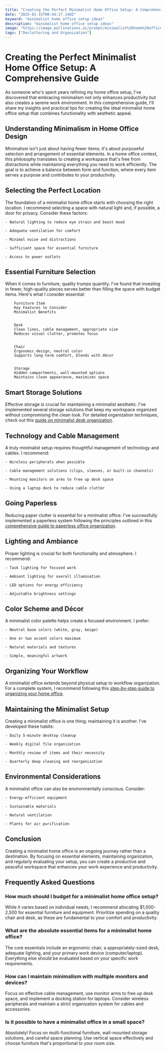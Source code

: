 ```yaml
---
title: "Creating the Perfect Minimalist Home Office Setup: A Comprehensive Guide"
date: "2025-01-15T08:44:17.140Z"
keyword: "minimalist home office setup ideas"
description: "minimalist home office setup ideas"
image: "https://image.pollinations.ai/prompt/minimalist%20home%20office%20setup%20ideas%2C%20realistic%20photo%2C%20high%20quality%2C%204k?width=1024&height=1024&nologo=true"
tags: ["Decluttering and Organization"]
---
```


# Creating the Perfect Minimalist Home Office Setup: A Comprehensive Guide


As someone who's spent years refining my home office setup, I've discovered that embracing minimalism not only enhances productivity but also creates a serene work environment. In this comprehensive guide, I'll share my insights and practical tips for creating the ideal minimalist home office setup that combines functionality with aesthetic appeal.



## Understanding Minimalism in Home Office Design


Minimalism isn't just about having fewer items; it's about purposeful selection and arrangement of essential elements. In a home office context, this philosophy translates to creating a workspace that's free from distractions while maintaining everything you need to work efficiently. The goal is to achieve a balance between form and function, where every item serves a purpose and contributes to your productivity.



## Selecting the Perfect Location


The foundation of a minimalist home office starts with choosing the right location. I recommend selecting a space with natural light and, if possible, a door for privacy. Consider these factors:




    - Natural lighting to reduce eye strain and boost mood

    - Adequate ventilation for comfort

    - Minimal noise and distractions

    - Sufficient space for essential furniture

    - Access to power outlets



## Essential Furniture Selection


When it comes to furniture, quality trumps quantity. I've found that investing in fewer, high-quality pieces serves better than filling the space with budget items. Here's what I consider essential:




    
        Furniture Item
        Key Features to Consider
        Minimalist Benefits
    
    
        Desk
        Clean lines, cable management, appropriate size
        Reduces visual clutter, promotes focus
    
    
        Chair
        Ergonomic design, neutral color
        Supports long-term comfort, blends with décor
    
    
        Storage
        Hidden compartments, wall-mounted options
        Maintains clean appearance, maximizes space
    




## Smart Storage Solutions


Effective storage is crucial for maintaining a minimalist aesthetic. I've implemented several storage solutions that keep my workspace organized without compromising the clean look. For detailed organization techniques, check out this [guide on minimalist desk organization](https://productivityprospect.com/blog/minimalist-desk-organization-ideas/).



## Technology and Cable Management


A truly minimalist setup requires thoughtful management of technology and cables. I recommend:




    - Wireless peripherals when possible

    - Cable management solutions (clips, sleeves, or built-in channels)

    - Mounting monitors on arms to free up desk space

    - Using a laptop dock to reduce cable clutter



## Going Paperless


Reducing paper clutter is essential for a minimalist office. I've successfully implemented a paperless system following the principles outlined in this [comprehensive guide to paperless office organization](https://productivityprospect.com/blog/paperless-home-office-organization-techniques/).



## Lighting and Ambiance


Proper lighting is crucial for both functionality and atmosphere. I recommend:




    - Task lighting for focused work

    - Ambient lighting for overall illumination

    - LED options for energy efficiency

    - Adjustable brightness settings



## Color Scheme and Décor


A minimalist color palette helps create a focused environment. I prefer:




    - Neutral base colors (white, gray, beige)

    - One or two accent colors maximum

    - Natural materials and textures

    - Simple, meaningful artwork



## Organizing Your Workflow


A minimalist office extends beyond physical setup to workflow organization. For a complete system, I recommend following this [step-by-step guide to organizing your home office](https://productivityprospect.com/blog/step-by-step-guide-to-organizing-your-home-office/).



## Maintaining the Minimalist Setup


Creating a minimalist office is one thing; maintaining it is another. I've developed these habits:




    - Daily 5-minute desktop cleanup

    - Weekly digital file organization

    - Monthly review of items and their necessity

    - Quarterly deep cleaning and reorganization



## Environmental Considerations


A minimalist office can also be environmentally conscious. Consider:




    - Energy-efficient equipment

    - Sustainable materials

    - Natural ventilation

    - Plants for air purification



## Conclusion


Creating a minimalist home office is an ongoing journey rather than a destination. By focusing on essential elements, maintaining organization, and regularly evaluating your setup, you can create a productive and peaceful workspace that enhances your work experience and productivity.



## Frequently Asked Questions


### How much should I budget for a minimalist home office setup?

While it varies based on individual needs, I recommend allocating $1,000-2,500 for essential furniture and equipment. Prioritize spending on a quality chair and desk, as these are fundamental to your comfort and productivity.



### What are the absolute essential items for a minimalist home office?

The core essentials include an ergonomic chair, a appropriately-sized desk, adequate lighting, and your primary work device (computer/laptop). Everything else should be evaluated based on your specific work requirements.



### How can I maintain minimalism with multiple monitors and devices?

Focus on effective cable management, use monitor arms to free up desk space, and implement a docking station for laptops. Consider wireless peripherals and maintain a strict organization system for cables and accessories.



### Is it possible to have a minimalist office in a small space?

Absolutely! Focus on multi-functional furniture, wall-mounted storage solutions, and careful space planning. Use vertical space effectively and choose furniture that's proportional to your room size.

